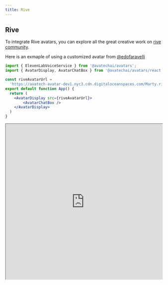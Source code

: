 ```yaml
---
title: Rive
---
```


## Rive

To integrate Rive avatars, you can explore all the great creative work on [rive community](https://rive.app/community/).

Here is an exmaple of using a customized avatar from [@edofaravelli](https://rive.app/community/5160-10364-hey-ho-lets-go/)

```jsx
import { ElevenLabVoiceService } from '@avatechai/avatars';
import { AvatarDisplay, AvatarChatBox } from '@avatechai/avatars/react';

const riveAvatarUrl =
  'https://avatech-avatar-dev1.nyc3.cdn.digitaloceanspaces.com/Marty.riv';
export default function App() {
  return (
    <AvatarDisplay src={riveAvatarUrl}>
        <AvatarChatBox />
    </AvatarDisplay>
  )
}
```

<iframe src="https://codesandbox.io/embed/demo1-forked-n5kmj4?fontsize=14&hidenavigation=1&theme=dark"
    width="100%"
    height="500px"
    title="demo1 (forked)"
    allow="accelerometer; ambient-light-sensor; camera; encrypted-media; geolocation; gyroscope; hid; microphone; midi; payment; usb; vr; xr-spatial-tracking"
    sandbox="allow-forms allow-modals allow-popups allow-presentation allow-same-origin allow-scripts"
></iframe>